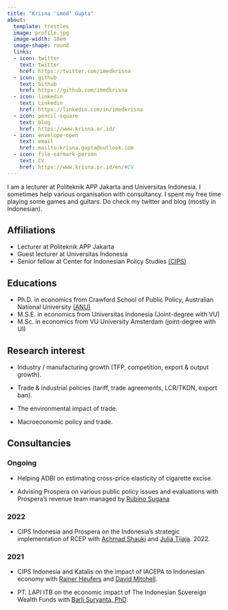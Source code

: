 ```yaml
---
title: "Krisna 'imed' Gupta"
about:
  template: trestles
  image: profile.jpg
  image-width: 10em
  image-shape: round
  links:
  - icon: twitter
    text: twitter
    href: https://twitter.com/imedkrisna
  - icon: github
    text: Github
    href: https://github.com/imedkrisna
  - icon: linkedin
    text: Linkedin
    href: https://linkedin.com/in/imedkrisna
  - icon: pencil-square
    text: blog
    href: https://www.krisna.or.id/
  - icon: envelope-open
    text: email
    href: mailto:krisna.gupta@outlook.com
  - icon: file-earmark-person
    text: CV
    href: https://www.krisna.or.id/en/#CV
---
```


I am a lecturer at Politeknik APP Jakarta and Universitas Indonesia. I sometimes help various organisation with consultancy. I spent my free time playing some games and guitars. Do check my twitter and blog (mostly in Indonesian).

## Affiliations

- Lecturer at Politeknik APP Jakarta
- Guest lecturer at Universitas Indonesia
- Senior fellow at Center for Indonesian Policy Studies [(CIPS)](https://www.cips-indonesia.org/about)

## Educations

- Ph.D. in economics from Crawford School of Public Policy, Australian National University [(ANU)](https://crawford.anu.edu.au/people/phd/krisna-gupta)
- M.S.E. in economics from Universitas Indonesia (Joint-degree with VU)
- M.Sc. in economics from VU University Amsterdam (joint-degree with UI)

## Research interest

- Industry / manufacturing growth (TFP, competition, export & output growth).

- Trade & industrial policies (tariff, trade agreements, LCR/TKDN, export ban).

- The environmental impact of trade.

- Macroeconomic policy and trade.

## Consultancies

### Ongoing

- Helping ADBI on estimating cross-price elasticity of cigarette excise.

- Advising Prospera on various public policy issues and evaluations with Prospera's revenue team managed by [Rubino Sugana](https://www.linkedin.com/in/rubino-sugana-3aa341/)

### 2022

- CIPS Indonesia and Prospera on the Indonesia's strategic implementation of RCEP with [Achmad Shauki](https://www.linkedin.com/in/achmad-shauki-8991882a/) and [Julia Tijaja](https://www.linkedin.com/in/julia-tijaja-a561074/). 2022.

### 2021

- CIPS Indonesia and Katalis on the impact of IACEPA to Indonesian economy with [Rainer Heufers](https://www.linkedin.com/in/rainerheufers/?originalSubdomain=id) and [David Mitchell](https://www.linkedin.com/in/david-mitchell-05147/).

- PT. LAPI ITB on the economic impact of The Indonesian Sovereign Wealth Funds with [Barli Suryanta, PhD](https://www.linkedin.com/in/barli-suryanta-phd-489ab076/?originalSubdomain=id).